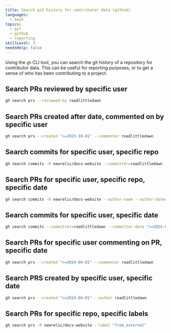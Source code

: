 ```yaml
---
title: Search git history for contributor data (github)
languages:
  - bash
topics:
  - git
  - github
  - reporting
skillLevel: 3
needsHelp: false
---
```


Using the `gh` CLI tool, you can search the git history of a repository for contributor data. This can be useful for reporting purposes, or to get a sense of who has been contributing to a project.

## Search PRs reviewed by specific user

```bash
gh search prs --reviewed-by roadlittledawn
```

## Search PRs created after date, commented on by specific user

```bash
gh search prs --created ">=2023-10-01" --commenter roadlittledawn
```

## Search commits for specific user, specific repo

```bash
gh search commits -R newrelic/docs-website --committer=roadlittledawn
```

## Search PRs for specific user, specific repo, specific date

```bash
gh search commits -R newrelic/docs-website --author-name --author-date=">=2023-10-01"
```

## Search commits for specific user, specific date

```bash
gh search commits --committer=roadlittledawn --committer-date ">=2024-04-01"
```

## Search PRs for specific user commenting on PR, specific date

```bash
gh search prs --created ">=2024-04-01" --commenter roadlittledawn
```

## Search PRS created by specific user, specific date

```bash
gh search prs --created ">=2024-04-01" --author roadlittledawn
```

## Search PRs for specific repo, specific labels

```bash
gh search prs -R newrelic/docs-website --label "from_external"
```
